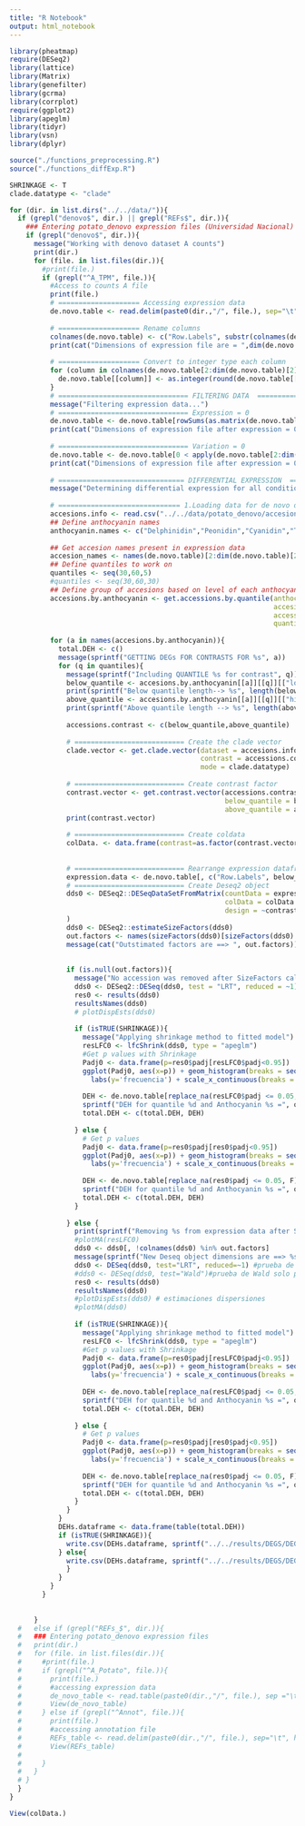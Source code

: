 ```yaml
---
title: "R Notebook"
output: html_notebook
---
```


```r
library(pheatmap)
require(DESeq2)
library(lattice)
library(Matrix)
library(genefilter)
library(gcrma)
library(corrplot)
require(ggplot2)
library(apeglm)
library(tidyr)
library(vsn)
library(dplyr)
```

```r
source("./functions_preprocessing.R")
source("./functions_diffExp.R")
```

```r
SHRINKAGE <- T
clade.datatype <- "clade"

for (dir. in list.dirs("../../data/")){
  if (grepl("denovo$", dir.) || grepl("REFs$", dir.)){
    ### Entering potato_denovo expression files (Universidad Nacional)
    if (grepl("denovo$", dir.)){
      message("Working with denovo dataset A counts")
      print(dir.)
      for (file. in list.files(dir.)){
        #print(file.)
        if (grepl("^A_TPM", file.)){
          #Access to counts A file
          print(file.)
          # ==================== Accessing expression data
          de.novo.table <- read.delim(paste0(dir.,"/", file.), sep="\t", header=TRUE, na.strings="") %>% select("Row.Labels", starts_with("A")) 
          
          # ==================== Rename columns
          colnames(de.novo.table) <- c("Row.Labels", substr(colnames(de.novo.table[2:dim(de.novo.table)[2]]), 3,  8))
          print(cat("Dimensions of expression file are = ",dim(de.novo.table)))
          
          # ==================== Convert to integer type each column
          for (column in colnames(de.novo.table[2:dim(de.novo.table)[2]])){
            de.novo.table[[column]] <- as.integer(round(de.novo.table[[column]]))
          } 
          # ================================ FILTERING DATA  =====================================
          message("Filtering expression data...")
          # ================================ Expression = 0
          de.novo.table <- de.novo.table[rowSums(as.matrix(de.novo.table[2:dim(de.novo.table)[2]])) != 0,]
          print(cat("Dimensions of expression file after expression = 0 filter are =", dim(de.novo.table)))
          
          # ================================ Variation = 0
          de.novo.table <- de.novo.table[0 < apply(de.novo.table[2:dim(de.novo.table)[2]], 1, var), ]
          print(cat("Dimensions of expression file after expression = 0 filter are =", dim(de.novo.table)))
          
          # =============================== DIFFERENTIAL EXPRESSION  ==============================
          message("Determining differential expression for all conditions...")
          
          # ============================== 1.Loading data for de novo dataset accesions
          accesions.info <- read.csv("../../data/potato_denovo/accesiones.csv")
          ## Define anthocyanin names
          anthocyanin.names <- c("Delphinidin","Peonidin","Cyanidin","Total.anthocyanins")
        
          ## Get accesion names present in expression data
          accesion_names <- names(de.novo.table)[2:dim(de.novo.table)[2]]
          ## Define quantiles to work on
          quantiles <- seq(30,60,5)
          #quantiles <- seq(30,60,30)
          ## Define group of accesions based on level of each anthocyanin (funcion return list)
          accesions.by.anthocyanin <- get.accessions.by.quantile(anthocyanins.vector=anthocyanin.names,
                                                                 accesions.dataset=accesions.info,
                                                                 accessions.vector=accesion_names, 
                                                                 quantiles.vector=quantiles)
          
          for (a in names(accesions.by.anthocyanin)){
            total.DEH <- c()
            message(sprintf("GETTING DEGs FOR CONTRASTS FOR %s", a))
            for (q in quantiles){
              message(sprintf("Including QUANTILE %s for contrast", q))
              below_quantile <- accesions.by.anthocyanin[[a]][[q]][["low.ammount"]]
              print(sprintf("Below quantile length--> %s", length(below_quantile)))
              above_quantile <- accesions.by.anthocyanin[[a]][[q]][["high.ammount"]]
              print(sprintf("Above quantile length --> %s", length(above_quantile)))
              
              accessions.contrast <- c(below_quantile,above_quantile)
              
              # =========================== Create the clade vector
              clade.vector <- get.clade.vector(dataset = accesions.info,
                                               contrast = accessions.contrast,
                                               mode = clade.datatype)
              
              # =========================== Create contrast factor
              contrast.vector <- get.contrast.vector(accessions.contrast,
                                                     below_quantile = below_quantile,
                                                     above_quantile = above_quantile)
              print(contrast.vector)
              
              # =========================== Create coldata
              colData. <- data.frame(contrast=as.factor(contrast.vector), clado=as.factor(clade.vector))
              
              
              # =========================== Rearrange expression dataframe
              expression.data <- de.novo.table[, c("Row.Labels", below_quantile, above_quantile)]
              # =========================== Create Deseq2 object
              dds0 <- DESeq2::DESeqDataSetFromMatrix(countData = expression.data[2:dim(expression.data)[2]],
                                                     colData = colData.,
                                                     design = ~contrast+clado
              )
              dds0 <- DESeq2::estimateSizeFactors(dds0)
              out.factors <- names(sizeFactors(dds0)[sizeFactors(dds0) < 0.3 | sizeFactors(dds0) > 3])
              message(cat("Outstimated factors are ==> ", out.factors))
              
              
              if (is.null(out.factors)){
                message("No accession was removed after SizeFactors calculation")
                dds0 <- DESeq2::DESeq(dds0, test = "LRT", reduced = ~1)
                res0 <- results(dds0)
                resultsNames(dds0)
                # plotDispEsts(dds0)
                
                if (isTRUE(SHRINKAGE)){
                  message("Applying shrinkage method to fitted model")
                  resLFC0 <- lfcShrink(dds0, type = "apeglm")
                  #Get p values with Shrinkage
                  Padj0 <- data.frame(p=res0$padj[resLFC0$padj<0.95])
                  ggplot(Padj0, aes(x=p)) + geom_histogram(breaks = seq(0,0.95,0.05)) +
                    labs(y='frecuencia') + scale_x_continuous(breaks = seq(0,0.95,0.05))
                  
                  DEH <- de.novo.table[replace_na(resLFC0$padj <= 0.05, F), "Row.Labels"]  #Get differetentially expressed HOGS names
                  sprintf("DEH for quantile %d and Anthocyanin %s =", q, paste(DEH, collapse = ","))
                  total.DEH <- c(total.DEH, DEH)
                  
                } else {
                  # Get p values
                  Padj0 <- data.frame(p=res0$padj[res0$padj<0.95])
                  ggplot(Padj0, aes(x=p)) + geom_histogram(breaks = seq(0,0.95,0.05)) +
                    labs(y='frecuencia') + scale_x_continuous(breaks = seq(0,0.95,0.05))
                  
                  DEH <- de.novo.table[replace_na(res0$padj <= 0.05, F), "Row.Labels"]  #Get differetentially expressed HOGS names
                  sprintf("DEH for quantile %d and Anthocyanin %s =", q, paste(DEH, collapse = ","))
                  total.DEH <- c(total.DEH, DEH)
                }
                
              } else {
                print(sprintf("Removing %s from expression data after Size factors calculation", out.factors))
                #plotMA(resLFC0)
                dds0 <- dds0[, !colnames(dds0) %in% out.factors]
                message(sprintf("New Deseq object dimensions are ==> %s", paste(dim(dds0), collapse = ",")))
                dds0 <- DESeq(dds0, test="LRT", reduced=~1) #prueba de verosimilitud compara ajuste actual vs modelo nulo
                #dds0 <- DESeq(dds0, test="Wald")#prueba de Wald solo para dos condiciones
                res0 <- results(dds0)
                resultsNames(dds0) 
                #plotDispEsts(dds0) # estimaciones dispersiones  
                #plotMA(dds0)
                  
                if (isTRUE(SHRINKAGE)){
                  message("Applying shrinkage method to fitted model")
                  resLFC0 <- lfcShrink(dds0, type = "apeglm")
                  #Get p values with Shrinkage
                  Padj0 <- data.frame(p=res0$padj[resLFC0$padj<0.95])
                  ggplot(Padj0, aes(x=p)) + geom_histogram(breaks = seq(0,0.95,0.05)) +
                    labs(y='frecuencia') + scale_x_continuous(breaks = seq(0,0.95,0.05))
                  
                  DEH <- de.novo.table[replace_na(resLFC0$padj <= 0.05, F), "Row.Labels"]  #Get differetentially expressed HOGS names
                  sprintf("DEH for quantile %d and Anthocyanin %s =", q, paste(DEH, collapse = ","))
                  total.DEH <- c(total.DEH, DEH)
                  
                } else {
                  # Get p values
                  Padj0 <- data.frame(p=res0$padj[res0$padj<0.95])
                  ggplot(Padj0, aes(x=p)) + geom_histogram(breaks = seq(0,0.95,0.05)) +
                    labs(y='frecuencia') + scale_x_continuous(breaks = seq(0,0.95,0.05))
                  
                  DEH <- de.novo.table[replace_na(res0$padj <= 0.05, F), "Row.Labels"]  #Get differetentially expressed HOGS names
                  sprintf("DEH for quantile %d and Anthocyanin %s =", q, paste(DEH, collapse = ","))
                  total.DEH <- c(total.DEH, DEH)
                }
              }
            }
            DEHs.dataframe <- data.frame(table(total.DEH))
            if (isTRUE(SHRINKAGE)){
              write.csv(DEHs.dataframe, sprintf("../../results/DEGS/DEGS_denovo/shrinkage/%s.csv", a))
            } else{
              write.csv(DEHs.dataframe, sprintf("../../results/DEGS/DEGS_denovo/model/%s.csv", a))
              }
            }
          } 
        }
      
      
      } 
  #   else if (grepl("REFs_$", dir.)){
  #   ### Entering potato_denovo expression files
  #   print(dir.)
  #   for (file. in list.files(dir.)){
  #     #print(file.)
  #     if (grepl("^A_Potato", file.)){
  #       print(file.)
  #       #accessing expression data
  #       de_novo_table <- read.table(paste0(dir.,"/", file.), sep ="\t", header = TRUE, na.strings="")
  #       View(de_novo_table)
  #     } else if (grepl("^Annot", file.)){
  #       print(file.)
  #       #accessing annotation file
  #       REFs_table <- read.delim(paste0(dir.,"/", file.), sep="\t", header=TRUE, na.strings="")
  #       View(REFs_table)
  #       
  #     }
  #   }
  # }
  }
}
```

```r
View(colData.)
```
